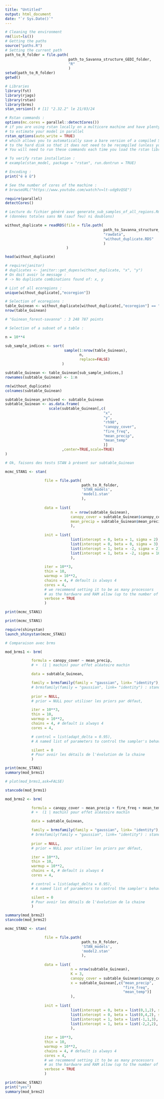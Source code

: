 ```yaml
---
title: "Untitled"
output: html_document
date: "`r Sys.Date()`"
---
```


```r
# Cleaning the environment
rm(list=ls())
# Getting the paths
source("paths.R")
# Setting the current path
path_to_R_folder = file.path(
                             path_to_Savanna_structure_GEDI_folder,
                             "R"
                             )
setwd(path_to_R_folder)
getwd()

# Libraries
library(fst)
library(rjags)
library(rstan)
library(brms)
stan_version() # [1] "2.32.2" le 21/03/24

# Rstan commands :
options(mc.cores = parallel::detectCores())
# if you are using rstan locally on a multicore machine and have plenty of RAM
# to estimate your model in parallel
rstan_options(auto_write = TRUE)
# which allows you to automatically save a bare version of a compiled Stan program
# to the hard disk so that it does not need to be recompiled (unless you change it).
# You will need to run these commands each time you load the rstan library.

# To verify rstan installation :
# example(stan_model, package = "rstan", run.dontrun = TRUE)

# Encoding :
print("é è û")

# See the number of cores of the machine : 
# browseURL("https://www.youtube.com/watch?v=lt-udg9zQSE")

require(parallel)
detectCores()
```

```r
# Lecture du fichier généré avec generate_sub_samples_of_all_regions.Rmd
# (données totales sans NA (sauf feu) ni doublons)

without_duplicate = readRDS(file = file.path(
                                             path_to_Savanna_structure_GEDI_folder,
                                             "rawdata",
                                             "without_duplicate.RDS"
                                             )
                            )

head(without_duplicate)

# require(janitor)
# duplicates <- janitor::get_dupes(without_duplicate, "x", "y")
# On doit avoir le message :
# -> No duplicate combinations found of: x, y
```

```r
# List of all ecoregions :
unique(without_duplicate[,"ecoregion"])

# Selection of ecoregions :
table_Guinean <- without_duplicate[without_duplicate[,"ecoregion"] == "Guinean_forest-savanna", ]
nrow(table_Guinean)

# "Guinean_forest-savanna" : 3 248 787 points
```

```r
# Selection of a subset of a table :

n = 10**4

sub_sample_indices <- sort(
                           sample(1:nrow(table_Guinean),
                                  n,
                                  replace=FALSE)
                          )

subtable_Guinean <- table_Guinean[sub_sample_indices,]
rownames(subtable_Guinean) <- 1:n
```

```r
rm(without_duplicate)
colnames(subtable_Guinean)

subtable_Guinean_archived <- subtable_Guinean
subtable_Guinean <- as.data.frame(
                    scale(subtable_Guinean[,c(
                                             "x",
                                             "y",
                                             "rh98",
                                             "canopy_cover",
                                             "fire_freq",
                                             "mean_precip",
                                             "mean_temp"
                                             )]
                          ,center=TRUE,scale=TRUE)
)
```

```r
# Ok, faisons des tests STAN à présent sur subtable_Guinean

mcmc_STAN1 <- stan(

                  file = file.path(
                                   path_to_R_folder,
                                   'STAN_models',
                                   'model1.stan'
                                   ),
                  
                  data = list(
                              n = nrow(subtable_Guinean),
                              canopy_cover = subtable_Guinean$canopy_cover,
                              mean_precip = subtable_Guinean$mean_precip
                              ),
                  
                  init = list(
                              list(intercept = 0, beta = 1, sigma = 2),
                              list(intercept = 0, beta = 0, sigma = 3),
                              list(intercept = 1, beta = -2, sigma = 2),
                              list(intercept = 1, beta = -2, sigma = 10)
                              ),
                  
                  iter = 10**3,
                  thin = 10,
                  warmup = 10**2,
                  chains = 4, # default is always 4
                  cores = 4,
                  # we recommend setting it to be as many processors
                  # as the hardware and RAM allow (up to the number of chains).
                  verbose = TRUE
                  )

print(mcmc_STAN1)
```

```r
print(mcmc_STAN1)

require(shinystan)
launch_shinystan(mcmc_STAN1)
```

```r
# Comparaison avec brms

mod_brms1 <- brm(

            formula = canopy_cover ~ mean_precip,
            # +  (1 | machin) pour effet aléatoire machin

            data = subtable_Guinean,

            family = brmsfamily(family = "gaussian", link= "identity"),
            # brmsfamily(family = "gaussian", link= "identity") : standard linear regression
            
            prior = NULL,
            # prior = NULL pour utiliser les priors par défaut,

            iter = 10**3,
            thin = 10,
            warmup = 10**2,
            chains = 4, # default is always 4
            cores = 4,

            # control = list(adapt_delta = 0.95),
            # A named list of parameters to control the sampler's behavior.

            silent = 0
            # Pour avoir les détails de l'évolution de la chaine
            )
```

```r
print(mcmc_STAN1)
summary(mod_brms1)

# plot(mod_brms1,ask=FALSE)
```

```r
stancode(mod_brms1)
```

```r
mod_brms2 <- brm(

            formula = canopy_cover ~ mean_precip + fire_freq + mean_temp,
            # +  (1 | machin) pour effet aléatoire machin

            data = subtable_Guinean,

            family = brmsfamily(family = "gaussian", link= "identity"),
            # brmsfamily(family = "gaussian", link= "identity") : standard linear regression
            
            prior = NULL,
            # prior = NULL pour utiliser les priors par défaut,

            iter = 10**3,
            thin = 10,
            warmup = 10**2,
            chains = 4, # default is always 4
            cores = 4,

            # control = list(adapt_delta = 0.95),
            # A named list of parameters to control the sampler's behavior.

            silent = 0
            # Pour avoir les détails de l'évolution de la chaine
            )
```

```r
summary(mod_brms2)
stancode(mod_brms2)
```

```r
mcmc_STAN2 <- stan(

                  file = file.path(
                                   path_to_R_folder,
                                   'STAN_models',
                                   'model2.stan'
                                   ),
                  
                  data = list(
                              n = nrow(subtable_Guinean),
                              K = 3,
                              canopy_cover = subtable_Guinean$canopy_cover,
                              x = subtable_Guinean[,c("mean_precip",
                                                      "fire_freq",
                                                      "mean_temp")]
                              ),
                  
                  init = list(
                              list(intercept = 0, beta = list(0,1,2), sigma = 2),
                              list(intercept = 0, beta = list(0,4,2), sigma = 3),
                              list(intercept = 1, beta = list(-1,1,3), sigma = 2),
                              list(intercept = 1, beta = list(-2,2,2), sigma = 10)
                              ),
                  
                  iter = 10**3,
                  thin = 10,
                  warmup = 10**2,
                  chains = 4, # default is always 4
                  cores = 4,
                  # we recommend setting it to be as many processors
                  # as the hardware and RAM allow (up to the number of chains).
                  verbose = TRUE
                  )
```

```r
print(mcmc_STAN2)
print("yes")
summary(mod_brms2)
```

```r

```

```r

```

```r

```

```r

```
